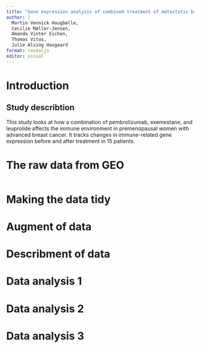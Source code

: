 ```yaml
---
title: "Gene expression analysis of combined treatment of metastatic breast cancer"
author: |
  Martin Vennick Haugbølle, 
  Cecilie Møller-Jensen, 
  Amanda Vinter Eichen, 
  Thomas Vitus, 
  Julie Alsing Haugaard
format: revealjs
editor: visual
---
```


# Introduction

## Study describtion

This study looks at how a combination of pembrolizumab, exemestane, and leuprolide affects the immune environment in premenopausal women with advanced breast cancer. It tracks changes in immune-related gene expression before and after treatment in 15 patients.

# The raw data from GEO

```r




```

# Making the data tidy

# Augment of data

# Describment of data 

# Data analysis 1

# Data analysis 2

# Data analysis 3
